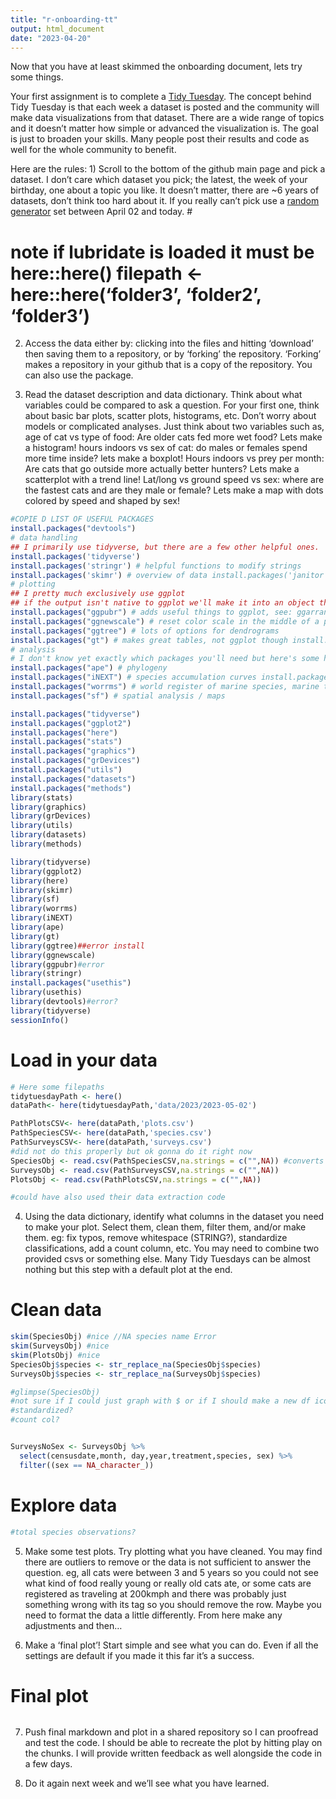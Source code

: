 ```yaml
---
title: "r-onboarding-tt"
output: html_document
date: "2023-04-20"
---
```


Now that you have at least skimmed the onboarding document, lets try some things.

Your first assignment is to complete a [Tidy Tuesday](https://github.com/rfordatascience/tidytuesday). 
The concept behind Tidy Tuesday is that each week a dataset is posted and the community will make data visualizations from that dataset. There are a wide range of topics and it doesn't matter how simple or advanced the visualization is. The goal is just to broaden your skills. Many people post their results and code as well for the whole community to benefit.

Here are the rules:
1) Scroll to the bottom of the github main page and pick a dataset. I don't care which dataset you pick; the latest, the week of your birthday, one about a topic you like. It doesn't matter, there are ~6 years of datasets, don't think too hard about it. If you really can't pick use a [random generator](https://www.random.org/calendar-dates/) set between April 02 and today.
#

# note if lubridate is loaded it must be here::here() filepath <- here::here('folder3', 'folder2', 'folder3')
2) Access the data either by: clicking into the files and hitting 'download' then saving them to a repository, or by 'forking' the repository. 'Forking' makes a repository in your github that is a copy of the repository. You can also use the package.

3) Read the dataset description and data dictionary. Think about what variables could be compared to ask a question. For your first one, think about basic bar plots, scatter plots, histograms, etc. Don't worry about models or complicated analyses. Just think about two variables such as, age of cat vs type of food: Are older cats fed more wet food? Lets make a histogram! hours indoors vs sex of cat: do males or females spend more time inside? lets make a boxplot! Hours indoors vs prey per month: Are cats that go outside more actually better hunters? Lets make a scatterplot with a trend line! Lat/long vs ground speed vs sex: where are the fastest cats and are they male or female? Lets make a map with dots colored by speed and shaped by sex!
```r
#COPIE D LIST OF USEFUL PACKAGES
install.packages("devtools")
# data handling
## I primarily use tidyverse, but there are a few other helpful ones.
install.packages('tidyverse')
install.packages('stringr') # helpful functions to modify strings 
install.packages('skimr') # overview of data install.packages('janitor') # a few REALLY helpful functions install.packages('lubridate') # fixes and standardizes dates install.packages('here') # standard filepath
# plotting
## I pretty much exclusively use ggplot
## if the output isn't native to ggplot we'll make it into an object that can be read by g install.packages('ggplot2')
install.packages("ggpubr") # adds useful things to ggplot, see: ggarrange, annotate_figure install.packages("ggtext") # more text options
install.packages("ggnewscale") # reset color scale in the middle of a plot install.packages("ggrepel") # move points away from each other install.packages("ggConvexHull") # make a shape around points
install.packages("ggtree") # lots of options for dendrograms
install.packages("gt") # makes great tables, not ggplot though install.packages("showtext") # lets you use more fonts; not always reproducible!
# analysis
# I don't know yet exactly which packages you'll need but here's some helpful ones install.packages("vegan") # ecology
install.packages("ape") # phylogeny
install.packages("iNEXT") # species accumulation curves install.packages("taxize") # taxonomy
install.packages("worrms") # world register of marine species, marine taxonomy install.packages("recluster") # basic cluster analysis install.packages("arsenal") # compare two lists/dataframes install.packages('eulerr') # proportional venn diagrams
install.packages("sf") # spatial analysis / maps

install.packages("tidyverse")
install.packages("ggplot2")
install.packages("here")
install.packages("stats")
install.packages("graphics")
install.packages("grDevices")
install.packages("utils")
install.packages("datasets")
install.packages("methods")
library(stats)
library(graphics)
library(grDevices)
library(utils)
library(datasets)
library(methods)

library(tidyverse)
library(ggplot2)
library(here)
library(skimr)
library(sf)
library(worrms)
library(iNEXT)
library(ape)
library(gt)
library(ggtree)##error install
library(ggnewscale)
library(ggpubr)#error
library(stringr)
install.packages("usethis")
library(usethis)
library(devtools)#error?
library(tidyverse)
sessionInfo()

```


# Load in your data

```r
# Here some filepaths
tidytuesdayPath <- here()
dataPath<- here(tidytuesdayPath,'data/2023/2023-05-02')

PathPlotsCSV<- here(dataPath,'plots.csv')
PathSpeciesCSV<- here(dataPath,'species.csv')
PathSurveysCSV<- here(dataPath,'surveys.csv') 
#did not do this properly but ok gonna do it right now
SpeciesObj <- read.csv(PathSpeciesCSV,na.strings = c("",NA)) #converts blank to NA
SurveysObj <- read.csv(PathSurveysCSV,na.strings = c("",NA))
PlotsObj <- read.csv(PathPlotsCSV,na.strings = c("",NA))

#could have also used their data extraction code
```

4) Using the data dictionary, identify what columns in the dataset you need to make your plot. Select them, clean them, filter them, and/or make them. eg: fix typos, remove whitespace (STRING?), standardize classifications, add a count column, etc. You may need to combine two provided csvs or something else. Many Tidy Tuesdays can be almost nothing but this step with a default plot at the end.

# Clean data

```r
skim(SpeciesObj) #nice //NA species name Error
skim(SurveysObj) #nice
skim(PlotsObj) #nice
SpeciesObj$species <- str_replace_na(SpeciesObj$species)
SurveysObj$species <- str_replace_na(SurveysObj$species)

#glimpse(SpeciesObj)
#not sure if I could just graph with $ or if I should make a new df icould use %>%
#standardized?
#count col?


SurveysNoSex <- SurveysObj %>% 
  select(censusdate,month, day,year,treatment,species, sex) %>%
  filter((sex == NA_character_))
```


# Explore data
```r
#total species observations?

```

5) Make some test plots. Try plotting what you have cleaned. You may find there are outliers to remove or the data is not sufficient to answer the question. eg, all cats were between 3 and 5 years so you could not see what kind of food really young or really old cats ate, or some cats are registered as traveling at 200kmph and there was probably just something wrong with its tag so you should remove the row. Maybe you need to format the data a little differently. From here make any adjustments and then...

6) Make a 'final plot'! Start simple and see what you can do. Even if all the settings are default if you made it this far it's a success.


# Final plot
```r

```
7) Push final markdown and plot in a shared repository so I can proofread and test the code. I should be able to recreate the plot by hitting play on the chunks. I will provide written feedback as well alongside the code in a few days.

8) Do it again next week and we'll see what you have learned.
